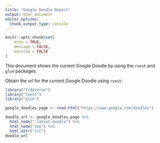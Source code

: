 ```yaml
---
title: "Google Doodle Report"
output: html_document
editor_options: 
  chunk_output_type: console
---
```


```r
knitr::opts_chunk$set(
	echo = TRUE,
	message = FALSE,
	warning = FALSE
)
```

This document shows the current Google Doodle by using the `rvest` and `glue` packages.

Obtain the url for the current Google Doodle using `rvest`:

```r
library("tidyverse")
library("rvest")
library("glue")

google_doodles_page <- read_html("https://www.google.com/doodles")

doodle_url <- google_doodles_page %>%
  html_node(".latest-doodle") %>%
  html_node("img") %>%
  html_attr("src")
doodle_url
```

